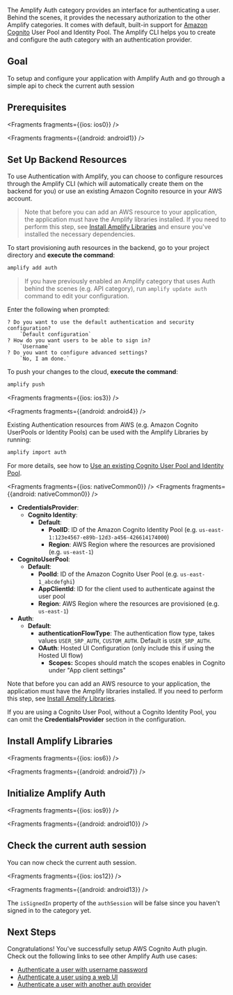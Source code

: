 The Amplify Auth category provides an interface for authenticating a user. Behind the scenes, it provides the necessary authorization to the other Amplify categories. It comes with default, built-in support for [Amazon Cognito](https://aws.amazon.com/cognito) User Pool and Identity Pool. The Amplify CLI helps you to create and configure the auth category with an authentication provider.

## Goal
To setup and configure your application with Amplify Auth and go through a simple api to check the current auth session

## Prerequisites


<Fragments fragments={{ios: ios0}} />


<Fragments fragments={{android: android1}} />

## Set Up Backend Resources

To use Authentication with Amplify, you can choose to configure resources through the Amplify CLI (which will automatically create them on the backend for you) or use an existing Amazon Cognito resource in your AWS account.

> Note that before you can add an AWS resource to your application, the application must have the Amplify libraries installed. If you need to perform this step, see [Install Amplify Libraries](/lib/project-setup/create-application#n2-install-amplify-libraries) and ensure you've installed the necessary dependencies.

<BlockSwitcher>
<Block name="Amplify CLI">

To start provisioning auth resources in the backend, go to your project directory and **execute the command**:

```bash
amplify add auth
```
> If you have previously enabled an Amplify category that uses Auth behind the scenes (e.g. API category), run `amplify update auth` command to edit your configuration. 

Enter the following when prompted:
```console
? Do you want to use the default authentication and security configuration?
    `Default configuration`
? How do you want users to be able to sign in?
    `Username`
? Do you want to configure advanced settings?
    `No, I am done.`
```

To push your changes to the cloud, **execute the command**:

```bash
amplify push
```


<Fragments fragments={{ios: ios3}} />


<Fragments fragments={{android: android4}} />

</Block>
<Block name="Existing resources">

Existing Authentication resources from AWS (e.g. Amazon Cognito UserPools or Identity Pools) can be used with the Amplify Libraries by running:

```bash
amplify import auth
```

For more details, see how to [Use an existing Cognito User Pool and Identity Pool](/cli/auth/import).


<Fragments fragments={{ios: nativeCommon0}} />
<Fragments fragments={{android: nativeCommon0}} />

- **CredentialsProvider**:
  - **Cognito Identity**:
    - **Default**:
      - **PoolID**: ID of the Amazon Cognito Identity Pool (e.g. `us-east-1:123e4567-e89b-12d3-a456-426614174000`)
      - **Region**: AWS Region where the resources are provisioned (e.g. `us-east-1`)
- **CognitoUserPool**:
  - **Default**:
    - **PoolId**: ID of the Amazon Cognito User Pool (e.g. `us-east-1_abcdefghi`)
    - **AppClientId**: ID for the client used to authenticate against the user pool
    - **Region**: AWS Region where the resources are provisioned (e.g. `us-east-1`)
- **Auth**:
  - **Default**:
    - **authenticationFlowType**: The authentication flow type, takes values `USER_SRP_AUTH`, `CUSTOM_AUTH`. Default is `USER_SRP_AUTH`.
    - **OAuth**: Hosted UI Configuration (only include this if using the Hosted UI flow)
      - **Scopes:** Scopes should match the scopes enables in Cognito under "App client settings"
    
Note that before you can add an AWS resource to your application, the application must have the Amplify libraries installed. If you need to perform this step, see [Install Amplify Libraries](/lib-v1/project-setup/create-application#n2-install-amplify-libraries). 

If you are using a Cognito User Pool, without a Cognito Identity Pool, you can omit the **CredentialsProvider** section in the configuration.

</Block>
</BlockSwitcher>

## Install Amplify Libraries


<Fragments fragments={{ios: ios6}} />


<Fragments fragments={{android: android7}} />

## Initialize Amplify Auth


<Fragments fragments={{ios: ios9}} />


<Fragments fragments={{android: android10}} />

## Check the current auth session

You can now check the current auth session.


<Fragments fragments={{ios: ios12}} />


<Fragments fragments={{android: android13}} />

The `isSignedIn` property of the `authSession` will be false since you haven't signed in to the category yet.

## Next Steps
Congratulations! You've successfully setup AWS Cognito Auth plugin.  Check out the following links to see other Amplify Auth use cases:

* [Authenticate a user with username password](/lib-v1/auth/signin)
* [Authenticate a user using a web UI](/lib-v1/auth/signin_web_ui)
* [Authenticate a user with another auth provider](/lib-v1/auth/social_signin_web_ui)
